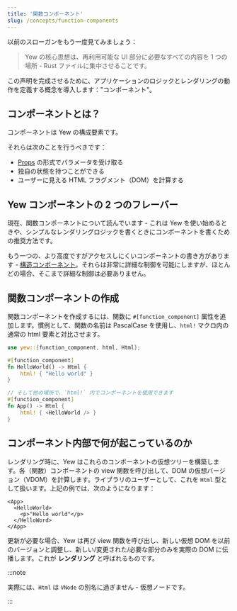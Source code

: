 ```yaml
---
title: '関数コンポーネント'
slug: /concepts/function-components
---
```


以前のスローガンをもう一度見てみましょう：

> Yew の核心思想は、再利用可能な UI 部分に必要なすべての内容を 1 つの場所 - Rust ファイルに集中させることです。

この声明を完成させるために、アプリケーションのロジックとレンダリングの動作を定義する概念を導入します："コンポーネント"。

## コンポーネントとは？

コンポーネントは Yew の構成要素です。

それらは次のことを行うべきです：

-   [Props](./properties.mdx) の形式でパラメータを受け取る
-   独自の状態を持つことができる
-   ユーザーに見える HTML フラグメント（DOM）を計算する

## Yew コンポーネントの 2 つのフレーバー

現在、関数コンポーネントについて読んでいます - これは Yew を使い始めるときや、シンプルなレンダリングロジックを書くときにコンポーネントを書くための推奨方法です。

もう一つの、より高度ですがアクセスしにくいコンポーネントの書き方があります - [構造コンポーネント](advanced-topics/struct-components/introduction.mdx)。それらは非常に詳細な制御を可能にしますが、ほとんどの場合、そこまで詳細な制御は必要ありません。

## 関数コンポーネントの作成

関数コンポーネントを作成するには、関数に `#[function_component]` 属性を追加します。慣例として、関数の名前は PascalCase を使用し、`html!` マクロ内の通常の html 要素と対比させます。

```rust
use yew::{function_component, html, Html};

#[function_component]
fn HelloWorld() -> Html {
    html! { "Hello world" }
}

// そして他の場所で、`html!` 内でコンポーネントを使用できます
#[function_component]
fn App() -> Html {
    html! { <HelloWorld /> }
}
```

## コンポーネント内部で何が起こっているのか

レンダリング時に、Yew はこれらのコンポーネントの仮想ツリーを構築します。各（関数）コンポーネントの view 関数を呼び出して、DOM の仮想バージョン（VDOM）を計算します。ライブラリのユーザーとして、これを `Html` 型として扱います。上記の例では、次のようになります：

```xhtml
<App>
  <HelloWorld>
    <p>"Hello world"</p>
  </HelloWord>
</App>
```

更新が必要な場合、Yew は再び view 関数を呼び出し、新しい仮想 DOM を以前のバージョンと調整し、新しい/変更された/必要な部分のみを実際の DOM に伝播します。これが **レンダリング** と呼ばれるものです。

:::note

実際には、`Html` は `VNode` の別名に過ぎません - 仮想ノードです。

:::
